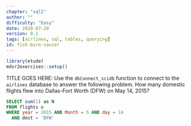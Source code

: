 ```yaml
---
chapter: "sqlI"
author: ""
difficulty: "Easy"
date: 2020-07-20 
version: 0.1
tags: [airlines, sql, tables, querying]
id: fish-burn-saucer
---
```


```r
library(etude)
mdsr2exercises::setup()
```

TITLE GOES HERE:  Use the `dbConnect_scidb` function to connect to the `airlines` database to answer the following problem.
How many domestic flights flew into Dallas-Fort Worth (DFW) on May 14, 2015?

  
<!--begin-answer-->

```sql
SELECT sum(1) as N
FROM flights o
WHERE year = 2015 AND Month = 5 AND day = 14
  AND dest = 'DFW'
```
<!--end-answer-->


